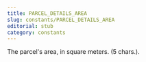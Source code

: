 ```yaml
---
title: PARCEL_DETAILS_AREA
slug: constants/PARCEL_DETAILS_AREA
editorial: stub
category: constants
---
```


<LSLConstant
	name="PARCEL_DETAILS_AREA"
	type="integer"
	value="4"
/>

The parcel's area, in square meters. (5 chars.).
